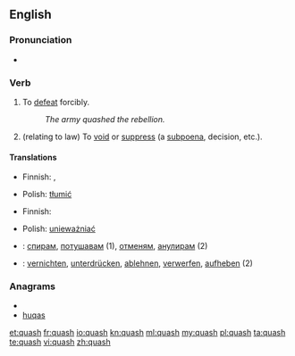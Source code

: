 ==English==

===Pronunciation===
* {{IPA|/ˈkwɒʃ/}}
*: {{rhymes|ɒʃ}}

===Verb===
{{en-verb|quash|es}}

# To [[defeat]] forcibly.
#: ''The army quashed the rebellion.''
# (relating to law) To [[void]] or [[suppress]] (a [[subpoena]], decision, etc.).

====Translations====
{{trans-top|to defeat forcibly}}
* Finnish: {{t-|fi|tukahduttaa}}, {{t-|fi|kukistaa}}
{{trans-mid}}
* Polish: [[tłumić]]
{{trans-bottom}}

{{trans-top|to void or suppress (a subpoena, decision)}}
* Finnish: {{t+|fi|kumota}}
{{trans-mid}}
* Polish: [[unieważniać]]
{{trans-bottom}}

{{checktrans-top}}
* {{ttbc|Bulgarian}}: [[спирам]], [[потушавам]] (1), [[отменям]], [[анулирам]] (2)
* {{ttbc|German}}: [[vernichten]], [[unterdrücken]], [[ablehnen]], [[verwerfen]], [[aufheben]] (2)
{{checktrans-bottom}}

===Anagrams===
* {{alphagram|ahqsu}}
* [[huqas#English|huqas]]

[[et:quash]]
[[fr:quash]]
[[io:quash]]
[[kn:quash]]
[[ml:quash]]
[[my:quash]]
[[pl:quash]]
[[ta:quash]]
[[te:quash]]
[[vi:quash]]
[[zh:quash]]